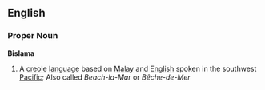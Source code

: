 ==English==
===Proper Noun===
{{wikipedia}}
'''Bislama'''
#A [[creole]] [[language]] based on [[Malay]] and [[English]] spoken in the southwest [[Pacific]]; Also called ''Beach-la-Mar'' or ''Bêche-de-Mer''